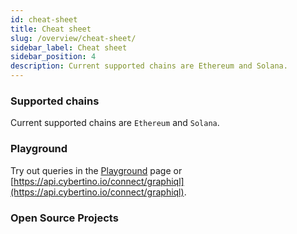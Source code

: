 ```yaml
---
id: cheat-sheet
title: Cheat sheet
slug: /overview/cheat-sheet/
sidebar_label: Cheat sheet
sidebar_position: 4
description: Current supported chains are Ethereum and Solana.
---
```


### Supported chains
Current supported chains are `Ethereum` and `Solana`.

### Playground
Try out queries in the [Playground](/cyberconnect-api/playground/) page or [https://api.cybertino.io/connect/graphiql](https://api.cybertino.io/connect/graphiql).

### Open Source Projects


<ProjectCards />
